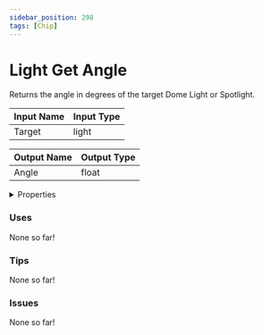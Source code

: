 ```yaml
---
sidebar_position: 298
tags: [Chip]
---
```


# Light Get Angle

Returns the angle in degrees of the target Dome Light or Spotlight.



| Input Name | Input Type |
|-----------|-----------|
| Target | light |

| Output Name | Output Type |
|-----------|-----------|
| Angle | float |


<details>
  <summary>Properties</summary>
  <div>
    <div>
    <table>
      <thead>
        <tr>
          <th>Is beta required?</th>
          <th>❌</th>
        </tr>
        <tr>
          <th>Is this chip a trolling risk?</th>
          <th>❌</th>
        </tr>
        <tr>
          <th>Chip UUPD</th>
          <th>8a6c0623-7585-402c-8734-7fa7248b15a0</th>
        </tr>
      </thead>
    </table>
    </div>
  </div>
</details>

### Uses

None so far!

### Tips

None so far!

### Issues

None so far!